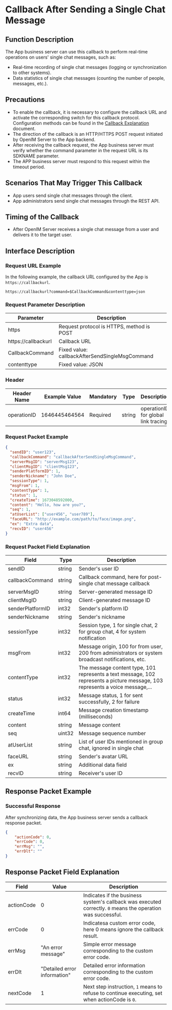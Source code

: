 # Callback After Sending a Single Chat Message

## Function Description
The App business server can use this callback to perform real-time operations on users' single chat messages, such as:
- Real-time recording of single chat messages (logging or synchronization to other systems).
- Data statistics of single chat messages (counting the number of people, messages, etc.).

## Precautions
- To enable the callback, it is necessary to configure the callback URL and activate the corresponding switch for this callback protocol. Configuration methods can be found in the [Callback Explanation](../introduction) document.
- The direction of the callback is an HTTP/HTTPS POST request initiated by OpenIM Server to the App backend.
- After receiving the callback request, the App business server must verify whether the command parameter in the request URL is its SDKNAME parameter.
- The APP business server must respond to this request within the timeout period.

## Scenarios That May Trigger This Callback
- App users send single chat messages through the client.
- App administrators send single chat messages through the REST API.

## Timing of the Callback
- After OpenIM Server receives a single chat message from a user and delivers it to the target user.

## Interface Description

### Request URL Example
In the following example, the callback URL configured by the App is `https://callbackurl`.
```plaintext
https://callbackurl?command=$CallbackCommand&contenttype=json
```

### Request Parameter Description

| Parameter            | Description                                          |
|----------------------|------------------------------------------------------|
| https               | Request protocol is HTTPS, method is POST            |
| https://callbackurl | Callback URL                                         |
| CallbackCommand     | Fixed value: callbackAfterSendSingleMsgCommand       |
| contenttype         | Fixed value: JSON                                    |

### Header
| Header Name | Example Value | Mandatory | Type   | Description                         |
|-------------|---------------|-----------|--------|-------------------------------------|
| operationID | 1646445464564 | Required  | string | operationID for global link tracing |

### Request Packet Example
```json
{
  "sendID": "user123",
  "callbackCommand": "callbackAfterSendSingleMsgCommand",
  "serverMsgID": "serverMsg123",
  "clientMsgID": "clientMsg123",
  "senderPlatformID": 1,
  "senderNickname": "John Doe",
  "sessionType": 1,
  "msgFrom": 1,
  "contentType": 1,
  "status": 1,
  "createTime": 1673048592000,
  "content": "Hello, how are you?",
  "seq": 1,
  "atUserList": ["user456", "user789"],
  "faceURL": "http://example.com/path/to/face/image.png",
  "ex": "Extra data",
  "recvID": "user456"
}
```

### Request Packet Field Explanation

| Field             | Type    | Description                                                |
|-------------------|---------|------------------------------------------------------------|
| sendID            | string  | Sender's user ID                                           |
| callbackCommand   | string  | Callback command, here for post-single chat message callback |
| serverMsgID       | string  | Server-generated message ID                                |
| clientMsgID       | string  | Client-generated message ID                                |
| senderPlatformID  | int32   | Sender's platform ID                                       |
| senderNickname    | string  | Sender's nickname                                          |
| sessionType       | int32   | Session type, 1 for single chat, 2 for group chat, 4 for system notification          |
| msgFrom           | int32   | Message origin, 100 for from user, 200 from administrators or system broadcast notifications, etc.         |
| contentType       | int32   | The message content type, 101 represents a text message, 102 represents a picture message, 103 represents a voice message,...                               |
| status            | int32   | Message status, 1 for sent successfully, 2 for failure     |
| createTime        | int64   | Message creation timestamp (milliseconds)                  |
| content           | string  | Message content                                            |
| seq               | uint32  | Message sequence number                                    |
| atUserList        | string  | List of user IDs mentioned in group chat, ignored in single chat |
| faceURL           | string  | Sender's avatar URL                                        |
| ex                | string  | Additional data field                                      |
| recvID            | string  | Receiver's user ID                                         |

## Response Packet Example

### Successful Response
After synchronizing data, the App business server sends a callback response packet.

```json
{
    "actionCode": 0,
    "errCode": 0,
    "errMsg": "",
    "errDlt": ""
}
```

## Response Packet Field Explanation
| Field      | Value | Description                                              |
|------------|-------|----------------------------------------------------------|
| actionCode | 0     | Indicates if the business system's callback was executed correctly. `0` means the operation was successful. |
| errCode    | 0     | Indicatesa custom error code, here 0 means ignore the callback result. |
| errMsg     | "An error message" | Simple error message corresponding to the custom error code. |
| errDlt     | "Detailed error information" | Detailed error information corresponding to the custom error code. |
| nextCode   | 1     | Next step instruction, `1` means to refuse to continue executing, set when actionCode is `0`. |